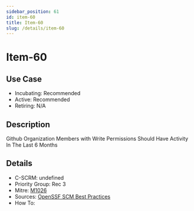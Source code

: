 ```yaml
---
sidebar_position: 61
id: item-60
title: Item-60
slug: /details/item-60
---
```


# Item-60

## Use Case

- Incubating: Recommended
- Active: Recommended
- Retiring: N/A

## Description

Github Organization Members with Write Permissions Should Have Activity In The Last 6 Months

## Details

- C-SCRM: undefined
- Priority Group: Rec 3
- Mitre: [M1026](https://attack.mitre.org/mitigations/M1026/)
- Sources: [OpenSSF SCM Best Practices](https://best.openssf.org/SCM-BestPractices/github/member/stale_member_found.html)
- How To: 

